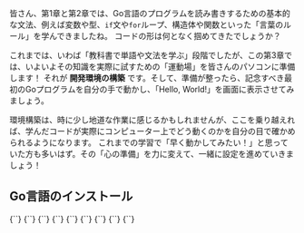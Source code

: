 皆さん、第1章と第2章では、Go言語のプログラムを読み書きするための基本的な文法、例えば変数や型、`if`文や`for`ループ、構造体や関数といった「言葉のルール」を学んできましたね。
コードの形は何となく掴めてきたでしょうか？

これまでは、いわば「教科書で単語や文法を学ぶ」段階でしたが、この第3章では、いよいよその知識を実際に試すための「運動場」を皆さんのパソコンに準備します！ 
それが **開発環境の構築** です。そして、準備が整ったら、記念すべき最初のGoプログラムを自分の手で動かし、「Hello, World!」を画面に表示させてみましょう。

環境構築は、時に少し地道な作業に感じるかもしれませんが、ここを乗り越えれば、学んだコードが実際にコンピューター上でどう動くのかを自分の目で確かめられるようになります。
これまでの学習で「早く動かしてみたい！」と思っていた方も多いはず。その「心の準備」を力に変えて、一緒に設定を進めていきましょう！

## Go言語のインストール


<CodeBlock language="go">
{``}
</CodeBlock>


<CodeBlock language="go">
{``}
</CodeBlock>


<CodeBlock language="go">
{``}
</CodeBlock>


<CodeBlock language="go">
{``}
</CodeBlock>


<CodeBlock language="go">
{``}
</CodeBlock>


<CodeBlock language="go">
{``}
</CodeBlock>


<CodeBlock language="go">
{``}
</CodeBlock>


<CodeBlock language="go">
{``}
</CodeBlock>


<CodeBlock language="go">
{``}
</CodeBlock>

